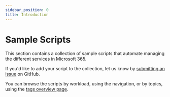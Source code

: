 ```yaml
---
sidebar_position: 0
title: Introduction
---
```


# Sample Scripts

This section contains a collection of sample scripts that automate managing the different services in Microsoft 365.

If you'd like to add your script to the collection, let us know by [submitting an issue](https://github.com/pnp/cli-microsoft365/issues/new?template=sample.md&title=New+sample+script%3A+<short+description>) on GitHub.

You can browse the scripts by workload, using the navigation, or by topics, using the [tags overview page](../tags).
